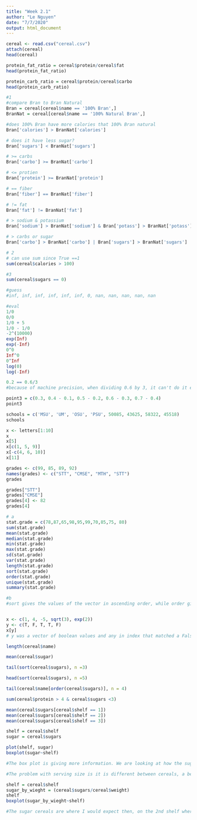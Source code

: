 ```yaml
---
title: "Week 2.1"
author: "Le Nguyen"
date: "7/7/2020"
output: html_document
---
```


```r
cereal <- read.csv("cereal.csv")
attach(cereal)
head(cereal)
```
```r
protein_fat_ratio = cereal$protein/cereal$fat
head(protein_fat_ratio)

protein_carb_ratio = cereal$protein/cereal$carbo
head(protein_carb_ratio)

```
```r
#1
#compare Bran to Bran Natural
Bran = cereal[cereal$name == '100% Bran',]
BranNat = cereal[cereal$name == '100% Natural Bran',]

#does 100% Bran have more calories that 100% Bran natural
Bran['calories'] > BranNat['calories']

# does it have less sugar?
Bran['sugars'] < BranNat['sugars']

# >= carbs
Bran['carbo'] >= BranNat['carbo']

# <= protien
Bran['protein'] >= BranNat['protein']

# == fiber
Bran['fiber'] == BranNat['fiber']

# != fat
Bran['fat'] != BranNat['fat']

# > sodium & potassium
Bran['sodium'] > BranNat['sodium'] & Bran['potass'] > BranNat['potass']

# > carbs or sugar
Bran['carbo'] > BranNat['carbo'] | Bran['sugars'] > BranNat['sugars']

# 2
# can use sum since True ==1 
sum(cereal$calories > 100)

#3
sum(cereal$sugars == 0)

```
```r
#guess
#inf, inf, inf, inf, inf, inf, 0, nan, nan, nan, nan, nan

#eval
1/0
0/0
1/0 + 5
1/0 - 1/0
-2^(10000)
exp(Inf)
exp(-Inf)
0^0
Inf^0
0^Inf
log(0)
log(-Inf)

```
```r
0.2 == 0.6/3
#because of machine precision, when dividing 0.6 by 3, it can't do it exactly making the numbers marginally different. 

point3 = c(0.3, 0.4 - 0.1, 0.5 - 0.2, 0.6 - 0.3, 0.7 - 0.4)
point3

```
```r

schools = c('MSU', 'UM', 'OSU', 'PSU', 50085, 43625, 58322, 45518)
schools

```
```r
x <- letters[1:10]
x
x[5]
x[c(1, 5, 9)]
x[-c(4, 6, 10)]
x[11]

grades <- c(99, 85, 89, 92)
names(grades) <- c("STT", "CMSE", "MTH", "STT")
grades

grades["STT"]
grades["CMSE"]
grades[4] <- 82
grades[4]

```
```r
# a
stat.grade = c(78,87,65,98,95,99,70,85,75, 80)
sum(stat.grade)
mean(stat.grade)
median(stat.grade)
min(stat.grade)
max(stat.grade)
sd(stat.grade)
var(stat.grade)
length(stat.grade)
sort(stat.grade)
order(stat.grade)
unique(stat.grade)
summary(stat.grade)

#b
#sort gives the values of the vector in ascending order, while order gives the indexes of the values in ascending order


x <- c(1, 4, -5, sqrt(3), exp(2))
y <- c(T, F, T, T, F)
x[y]
# y was a vector of boolean values and any in index that matched a False value was masked out of the vector
```

```r
length(cereal$name)
```
```r
mean(cereal$sugar)
```
```r
tail(sort(cereal$sugars), n =3)
```

```r
head(sort(cereal$sugars), n =5)
```

```r
tail(cereal$name[order(cereal$sugars)], n = 4)
```
```r
sum(cereal$protein > 4 & cereal$sugars <3)
```
```r
mean(cereal$sugars[cereal$shelf == 1])
mean(cereal$sugars[cereal$shelf == 2])
mean(cereal$sugars[cereal$shelf == 3])
```
```r
shelf = cereal$shelf
sugar = cereal$sugars

plot(shelf, sugar)
boxplot(sugar~shelf)

#The box plot is giving more information. We are looking at how the sugar content is distributed, so looking at discrete values is not helpful. The box plot shows the distribution of sugar better as well as the mean value and variance. 
```
```r
#The problem with serving size is it is different between cereals, a better way to look at it 'nutritional density' or nutritional values by weight.

```
```r
shelf = cereal$shelf
sugar_by_wieght = (cereal$sugars/cereal$weight)
shelf
boxplot(sugar_by_wieght~shelf)

#The sugar cereals are where I would expect then, on the 2nd shelf where children can clearly see them (kids cereals are sugary and they are where kids can see them).

```
